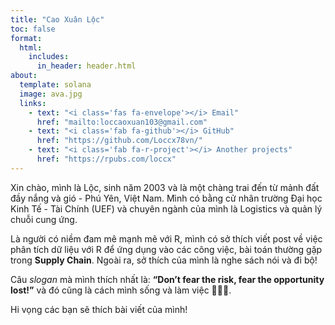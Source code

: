 ```yaml
---
title: "Cao Xuân Lộc"
toc: false
format:
  html:
    includes:
      in_header: header.html
about:
  template: solana
  image: ava.jpg
  links:
    - text: "<i class='fas fa-envelope'></i> Email"
      href: "mailto:loccaoxuan103@gmail.com"
    - text: "<i class='fab fa-github'></i> GitHub"
      href: "https://github.com/Loccx78vn/"
    - text: "<i class='fab fa-r-project'></i> Another projects"
      href: "https://rpubs.com/loccx"
---
```


<link rel="stylesheet" href="https://cdnjs.cloudflare.com/ajax/libs/font-awesome/6.0.0-beta3/css/all.min.css">

Xin chào, mình là Lộc, sinh năm 2003 và là một chàng trai đến từ mảnh đất đầy nắng và gió - Phú Yên, Việt Nam. Mình có bằng cử nhân trường Đại học Kinh Tế - Tài Chính (UEF) và chuyên ngành của mình là Logistics và quản lý chuỗi cung ứng.

Là người có niềm đam mê mạnh mẽ với R, mình có sở thích viết post về việc phân tích dữ liệu với R để ứng dụng vào các công việc, bài toán thường gặp trong **Supply Chain**. Ngoài ra, sở thích của mình là nghe sách nói và đi bộ!

Câu *slogan* mà mình thích nhất là: **"Don’t fear the risk, fear the opportunity lost!"** và đó cũng là cách mình sống và làm việc 💝💝💝.

Hi vọng các bạn sẽ thích bài viết của mình!
